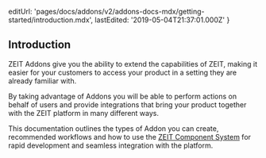 
  editUrl:
    'pages/docs/addons/v2/addons-docs-mdx/getting-started/introduction.mdx',
  lastEdited: '2019-05-04T21:37:01.000Z'
}

## Introduction

ZEIT Addons give you the ability to extend the capabilities of ZEIT, making it easier for your customers to access your product in a setting they are already familiar with.

By taking advantage of Addons you will be able to perform actions on behalf of users and provide integrations that bring your product together with the ZEIT platform in many different ways.

This documentation outlines the types of Addon you can create, recommended workflows and how to use the [ZEIT Component System](#component-system) for rapid development and seamless integration with the platform.
